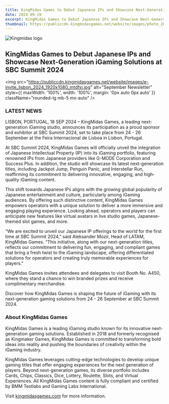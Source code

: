 ```yaml
---
title: KingMidas Games to Debut Japanese IPs and Showcase Next-Generation iGaming Solutions at SBC Summit 2024
date: 2024-09-19
excerpt: KingMidas Games to Debut Japanese IPs and Showcase Next-Generation iGaming Solutions at SBC Summit 2024
thumbnail: https://publiccdn.kingmidasgames.net/website/images/photo_2024-09-19_12-07-14_vhdj2w.jpg
---
```


<div className="newsContent" style={{ maxWidth: '750px', margin: '0 auto', color: 'white' }}>
  <div className="newsHeader" style={{ textAlign: 'center', marginBottom: '20px' }}>
    <div style={{ display: 'flex', justifyContent: 'center', marginBottom: '10px' }}>
      <img
        src="/logo.png"
        alt="Kingmidas logo"
        style={{ width: '300px', height: '100%SW' }}
      />
    </div>
    <h2 className="text-lg font-semibold Montserrat">KingMidas Games to Debut Japanese IPs and Showcase Next-Generation iGaming Solutions at SBC Summit 2024</h2>
  </div>

  <img
    src="https://publiccdn.kingmidasgames.net/website/images/e-invite_lisbon_2024_1920x1080_mtdfsj.jpg"
    alt="September Newsletter"
    style={{ maxWidth: '100%', width: '100%', margin: '0px auto 0px auto' }}
    className="rounded-lg mb-5 mx-auto"
  />

  <h3 className="text-center text-xl font-bold uppercase Montserrat golden" style={{margin:'50px auto 0px auto'}}>LATEST NEWS</h3>

  <div style={{margin:'20px auto 0px auto', textAlign: "justify"}}>
    <p className="text-lg mb-5">
      <label className="font-bold">LISBON, PORTUGAL, 18 SEP 2024</label> – KingMidas Games, a leading next-generation iGaming studio, announces its participation as a proud sponsor and exhibitor at SBC Summit 2024, set to take place from <label className="font-bold"> 24 - 26 September</label> at the Feira Internacional de Lisboa in Lisbon, Portugal.
    </p>
    <p className="text-lg mb-5 mt-4">
      At SBC Summit 2024, KingMidas Games will officially unveil the integration of Japanese Intellectual Property (IP) into its iGaming portfolio, featuring renowned IPs from Japanese providers like G-MODE Corporation and Success Plus. In addition, the studio will showcase its latest next-generation titles, including Jackpot Jump, Penguin Panic, and Interstellar Run, reaffirming its commitment to delivering innovative, engaging, and high-quality iGaming content.
    </p>
    <p className="text-lg mb-5 mt-4">
      This shift towards Japanese IPs aligns with the growing global popularity of Japanese entertainment and culture, particularly among iGaming audiences. By offering such distinctive content, KingMidas Games empowers operators with a unique solution to deliver a more immersive and engaging playing experience. Looking ahead, operators and players can anticipate new features like virtual avatars in live studio games, Japanese-themed slot games, and more.
    </p>
    <p className="text-lg mb-5 mt-4">
      “We are excited to unveil our Japanese IP offerings to the world for the first time at SBC Summit 2024,” said <label className="font-bold">Aleksander Mozir, Head of LATAM</label>, KingMidas Games. “This initiative, along with our next-generation titles, reflects our commitment to delivering fun, engaging, and compliant games that bring a fresh twist to the iGaming landscape, offering differentiated solutions for operators and creating truly memorable experiences for players.”
    </p>
    <p className="text-lg mb-5 mt-4">
      KingMidas Games invites attendees and delegates to visit<label className="font-bold"> Booth No. A450</label>, where they stand a chance to win branded prizes and receive complimentary merchandise.
    </p>
    <p className="text-lg mb-5 mt-4">
      Discover how KingMidas Games is shaping the future of iGaming with its next-generation gaming solutions from <label className="font-bold">24 - 26 September</label> at SBC Summit 2024.
    </p>
  </div>

  <h3 className="text-center text-xl font-bold uppercase Montserrat golden" style={{margin:'50px auto 0px auto'}}>About KingMidas Games</h3>
  <div style={{margin:'20px auto 0px auto', textAlign: "justify"}}>
    <p className="text-lg mb-5">
      KingMidas Games is a leading iGaming studio known for its innovative next-generation gaming solutions. Established in 2018 and formerly recognised as Kingmaker Games, KingMidas Games is committed to transforming bold ideas into reality and pushing the boundaries of creativity within the iGaming industry.
    </p>
    <p className="text-lg mb-5 mt-4">
      KingMidas Games leverages cutting-edge technologies to develop unique gaming titles that offer engaging experiences for the next generation of players. Beyond next-generation games, its diverse portfolio includes Cards, Chips, Classics, Dice, Lottery, Roulette, Slots, and Virtual Experiences. All KingMidas Games content is fully compliant and certified by BMM Testlabs and Gaming Labs International.
    </p>
    <p className="text-lg mb-5 mt-4">
      Visit <a href='https://kingmidasgames.com/' style={{ color: 'inherit', textDecoration: 'underline' }}>kingmidasgames.com</a> for more information.
    </p>
    
  </div>
</div>